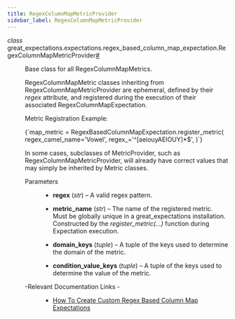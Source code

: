 ```yaml
---
title: RegexColumnMapMetricProvider
sidebar_label: RegexColumnMapMetricProvider
---
```


<section class="sphinx-api-doc" id="regexcolumnmapmetricprovider">

<dl class="py class">
<dt class="sig sig-object py" id="great_expectations.expectations.regex_based_column_map_expectation.RegexColumnMapMetricProvider">
<em class="property"><span class="pre">class</span><span class="w"> </span></em><span class="sig-prename descclassname"><span class="pre">great_expectations.expectations.regex_based_column_map_expectation.</span></span><span class="sig-name descname"><span class="pre">RegexColumnMapMetricProvider</span></span><a class="headerlink" href="#great_expectations.expectations.regex_based_column_map_expectation.RegexColumnMapMetricProvider" title="Permalink to this definition">#</a>
</dt>

<dd>
<p>Base class for all RegexColumnMapMetrics.</p>
<p>RegexColumnMapMetric classes inheriting from RegexColumnMapMetricProvider are ephemeral,
defined by their <cite>regex</cite> attribute, and registered during the execution of their associated RegexColumnMapExpectation.</p>
<p>Metric Registration Example:</p>
<p><CodeBlock language="python">{`map_metric = RegexBasedColumnMapExpectation.register_metric(
    regex_camel_name='Vowel',
    regex_='^[aeiouyAEIOUY]*$',
)`}</CodeBlock></p>
<p>In some cases, subclasses of MetricProvider, such as RegexColumnMapMetricProvider, will already
have correct values that may simply be inherited by Metric classes.</p>
<dl class="field-list simple">
<dt class="field-odd">Parameters
</dt>

<dd class="field-odd"><ul class="simple">
<li><p><strong>regex</strong> (<em>str</em>) – A valid regex pattern.</p></li>
<li><p><strong>metric_name</strong> (<em>str</em>) – The name of the registered metric. Must be globally unique in a great_expectations installation.
Constructed by the <cite>register_metric(…)</cite> function during Expectation execution.</p></li>
<li><p><strong>domain_keys</strong> (<em>tuple</em>) – A tuple of the keys used to determine the domain of the metric.</p></li>
<li><p><strong>condition_value_keys</strong> (<em>tuple</em>) – A tuple of the keys used to determine the value of the metric.</p></li>
</ul>
</dd>
</dl>
<dl class="simple">
<dt>-Relevant Documentation Links
-
</dt>
<dd><ul class="simple">
<li><p><a class="reference external" href="https://docs.greatexpectations.io/docs/guides/expectations/creating_custom_expectations/how_to_create_custom_regex_based_column_map_expectations">How To Create Custom Regex Based Column Map Expectations</a></p></li>
</ul>
</dd>
</dl>
</dd></dl>
</section>
